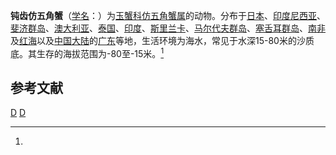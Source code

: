 {{Speciesbox
| taxon = Nursilia dentata
| binomial_authority = (Bell, 1855)<ref name='id11480'>{{cite web| url =http://www.bioinfo.cn/db05/BjdwSpecies.php?action=view&id=11480| title =钝齿仿五角蟹| work =《中国动物物种编目数据库》| publisher =中国科学院微生物研究所| author =中国科学院动物研究所| accessdate =2009-04-28| deadurl =yes| archiveurl =https://web.archive.org/web/20160305004927/http://www.bioinfo.cn/db05/BjdwSpecies.php?action=view&id=11480| archivedate =2016-03-05}}</ref>
}}

'''钝齿仿五角蟹'''（[[学名|学名]]：{{lang|la|''Nursilia dentata''}}）为[[玉蟹科|玉蟹科]][[仿五角蟹属|仿五角蟹属]]的动物。分布于[[日本|日本]]、[[印度尼西亚|印度尼西亚]]、[[斐济群岛|斐济群岛]]、[[澳大利亚|澳大利亚]]、[[泰国|泰国]]、[[印度|印度]]、[[斯里兰卡|斯里兰卡]]、[[马尔代夫群岛|马尔代夫群岛]]、[[塞舌耳群岛|塞舌耳群岛]]、[[南非|南非]]及[[红海|红海]]以及[[中国大陆|中国大陆]]的[[广东|广东]]等地，生活环境为海水，常见于水深15-80米的沙质底。其生存的海拔范围为-80至-15米。<ref name='id11480'/>

== 参考文献 ==
{{reflist}}

{{螃蟹小作品}}

{{Taxonbar}}
[[Category:1855年描述的动物|D]]
[[Category:仿五角蟹属|D]]